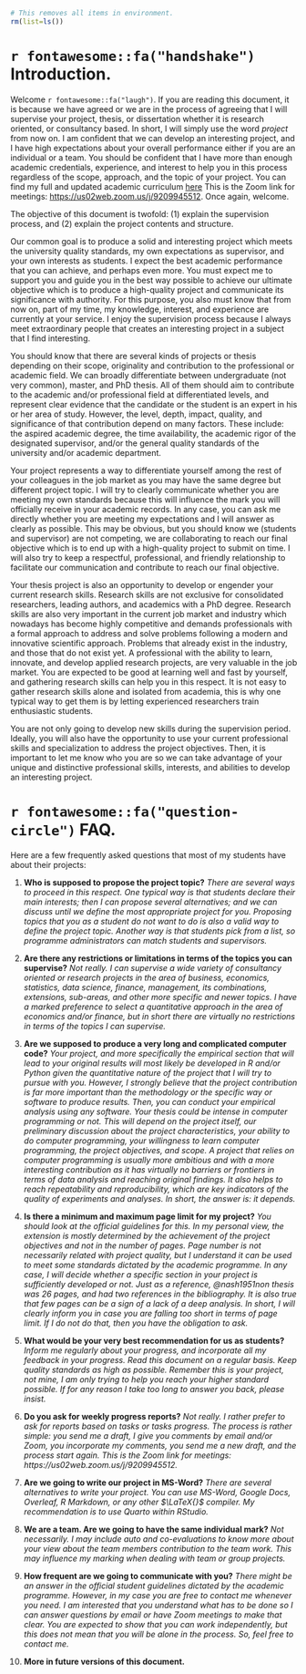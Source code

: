 

```r
# This removes all items in environment. 
rm(list=ls())
```

\newpage

# `r fontawesome::fa("handshake")` Introduction. {.unnumbered}

Welcome `r fontawesome::fa("laugh")`. If you are reading this document, it is because we have agreed or we are in the process of agreeing that I will supervise your project, thesis, or dissertation whether it is research oriented, or consultancy based. In short, I will simply use the word *project* from now on. I am confident that we can develop an interesting project, and I have high expectations about your overall performance either if you are an individual or a team. You should be confident that I have more than enough academic credentials, experience, and interest to help you in this process regardless of the scope, approach, and the topic of your project. You can find my full and updated academic curriculum [here](https://sites.google.com/site/mlozanoqf/) This is the Zoom link for meetings: [https://us02web.zoom.us/j/9209945512](https://us02web.zoom.us/j/9209945512). Once again, welcome.

The objective of this document is twofold: (1) explain the supervision process, and (2) explain the project contents and structure.

Our common goal is to produce a solid and interesting project which meets the university quality standards, my own expectations as supervisor, and your own interests as students. I expect the best academic performance that you can achieve, and perhaps even more. You must expect me to support you and guide you in the best way possible to achieve our ultimate objective which is to produce a high-quality project and communicate its significance with authority. For this purpose, you also must know that from now on, part of my time, my knowledge, interest, and experience are currently at your service. I enjoy the supervision process because I always meet extraordinary people that creates an interesting project in a subject that I find interesting. 

You should know that there are several kinds of projects or thesis depending on their scope, originality and contribution to the professional or academic field. We can broadly differentiate between undergraduate (not very common), master, and PhD thesis. All of them should aim to contribute to the academic and/or professional field at differentiated levels, and represent clear evidence that the candidate or the student is an expert in his or her area of study. However, the level, depth, impact, quality, and significance of that contribution depend on many factors. These include: the aspired academic degree, the time availability, the academic rigor of the designated supervisor, and/or the general quality standards of the university and/or academic department. 

Your project represents a way to differentiate yourself among the rest of your colleagues in the job market as you may have the same degree but different project topic. I will try to clearly communicate whether you are meeting my own standards because this will influence the mark you will officially receive in your academic records. In any case, you can ask me directly whether you are meeting my expectations and I will answer as clearly as possible. This may be obvious, but you should know we (students and supervisor) are not competing, we are collaborating to reach our final objective which is to end up with a high-quality project to submit on time. I will also try to keep a respectful, professional, and friendly relationship to facilitate our communication and contribute to reach our final objective.

Your thesis project is also an opportunity to develop or engender your current research skills. Research skills are not exclusive for consolidated researchers, leading authors, and academics with a PhD degree. Research skills are also very important in the current job market and industry which nowadays has become highly competitive and demands professionals with a formal approach to address and solve problems following a modern and innovative scientific approach. Problems that already exist in the industry, and those that do not exist yet. A professional with the ability to learn, innovate, and develop applied research projects, are very valuable in the job market. You are expected to be good at learning well and fast by yourself, and gathering research skills can help you in this respect. It is not easy to gather research skills alone and isolated from academia, this is why one typical way to get them is by letting experienced researchers train enthusiastic students. 

You are not only going to develop new skills during the supervision period. Ideally, you will also have the opportunity to use your current professional skills and specialization to address the project objectives. Then, it is important to let me know who you are so we can take advantage of your unique and distinctive professional skills, interests, and abilities to develop an interesting project.

# `r fontawesome::fa("question-circle")` FAQ.

Here are a few frequently asked questions that most of my students have about their projects:

1. **Who is supposed to propose the project topic?**
*There are several ways to proceed in this respect. One typical way is that students declare their main interests; then I can propose several alternatives; and we can discuss until we define the most appropriate project for you. Proposing topics that you as a student do not want to do is also a valid way to define the project topic. Another way is that students pick from a list, so programme administrators can match students and supervisors.*

2. **Are there any restrictions or limitations in terms of the topics you can supervise?**
*Not really. I can supervise a wide variety of consultancy oriented or research projects in the area of business, economics, statistics, data science, finance, management, its combinations, extensions, sub-areas, and other more specific and newer topics. I have a marked preference to select a quantitative approach in the area of economics and/or finance, but in short there are virtually no restrictions in terms of the topics I can supervise.*

3. **Are we supposed to produce a very long and complicated computer code?**
*Your project, and more specifically the empirical section that will lead to your original results will most likely be developed in R and/or Python given the quantitative nature of the project that I will try to pursue with you. However, I strongly believe that the project contribution is far more important than the methodology or the specific way or software to produce results. Then, you can conduct your empirical analysis using any software. Your thesis could be intense in computer programming or not. This will depend on the project itself, our preliminary discussion about the project characteristics, your ability to do computer programming, your willingness to learn computer programming, the project objectives, and scope. A project that relies on computer programming is usually more ambitious and with a more interesting contribution as it has virtually no barriers or frontiers in terms of data analysis and reaching original findings. It also helps to reach repeatability and reproducibility, which are key indicators of the quality of experiments and analyses. In short, the answer is: it depends.*

4. **Is there a minimum and maximum page limit for my project?**
*You should look at the official guidelines for this. In my personal view, the extension is mostly determined by the achievement of the project objectives and not in the number of pages. Page number is not necessarily related with project quality, but I understand it can be used to meet some standards dictated by the academic programme. In any case, I will decide whether a specific section in your project is sufficiently developed or not. Just as a reference, @nash1951non thesis was 26 pages, and had two references in the bibliography. It is also true that few pages can be a sign of a lack of a deep analysis. In short, I will clearly inform you in case you are falling too short in terms of page limit. If I do not do that, then you have the obligation to ask.*

5. **What would be your very best recommendation for us as students?**
*Inform me regularly about your progress, and incorporate all my feedback in your progress. Read this document on a regular basis. Keep quality standards as high as possible. Remember this is your project, not mine, I am only trying to help you reach your higher standard possible. If for any reason I take too long to answer you back, please insist. *

6. **Do you ask for weekly progress reports?**
*Not really. I rather prefer to ask for reports based on tasks or tasks progress. The process is rather simple: you send me a draft, I give you comments by email and/or Zoom, you incorporate my comments, you send me a new draft, and the process start again. This is the Zoom link for meetings: https://us02web.zoom.us/j/9209945512.*

7. **Are we going to write our project in MS-Word?**
*There are several alternatives to write your project. You can use MS-Word, Google Docs, Overleaf, R Markdown, or any other $\LaTeX{}$ compiler. My recommendation is to use Quarto within RStudio.*

8. **We are a team. Are we going to have the same individual mark?**
*Not necessarily. I may include auto and co-evaluations to know more about your view about the team members contribution to the team work. This may influence my marking when dealing with team or group projects.*

9. **How frequent are we going to communicate with you?**
*There might be an answer in the official student guidelines dictated by the academic programme. However, in my case you are free to contact me whenever you need. I am interested that you understand what has to be done so I can answer questions by email or have Zoom meetings to make that clear. You are expected to show that you can work independently, but this does not mean that you will be alone in the process. So, feel free to contact me.*

10. **More in future versions of this document.**
